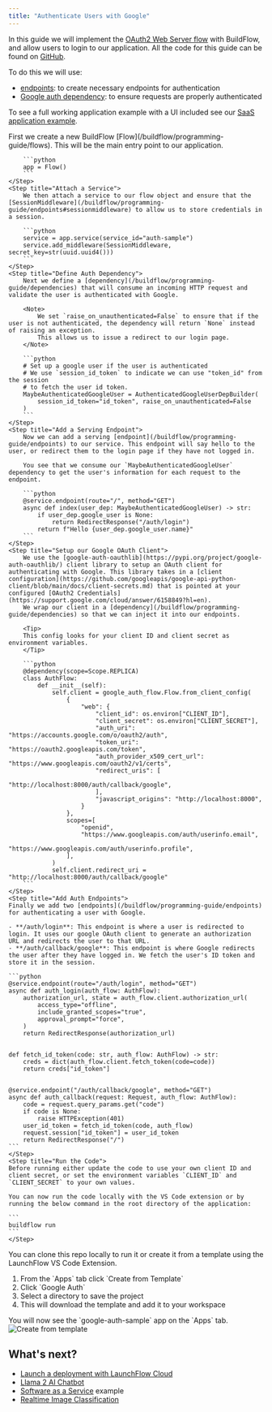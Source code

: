 ```yaml
---
title: "Authenticate Users with Google"
---
```


In this guide we will implement the [OAuth2 Web Server flow](https://developers.google.com/identity/protocols/oauth2#webserver) with BuildFlow, and allow users to login to our application.
All the code for this guide can be found on [GitHub](https://github.com/launchflow/buildflow-templates/tree/main/samples/google-auth).

To do this we will use:

- [endpoints](/buildflow/programming-guide/endpoints): to create necessary endpoints for authentication
- [Google auth dependency](/buildflow/dependencies/auth#authenticated-google-user): to ensure requests are properly authenticated

To see a full working application example with a UI included see our [SaaS application example](/buildflow/examples/saas).


<Steps>
    <Step title="Initialize Flow">
        First we create a new BuildFlow [Flow](/buildflow/programming-guide/flows). This will be the main entry point to our application.

        ```python
        app = Flow()
        ```
    </Step>
    <Step title="Attach a Service">
        We then attach a service to our flow object and ensure that the [SessionMiddleware](/buildflow/programming-guide/endpoints#sessionmiddleware) to allow us to store credentials in a session.

        ```python
        service = app.service(service_id="auth-sample")
        service.add_middleware(SessionMiddleware, secret_key=str(uuid.uuid4()))
        ```
    </Step>
    <Step title="Define Auth Dependency">
        Next we define a [dependency](/buildflow/programming-guide/dependencies) that will consume an incoming HTTP request and validate the user is authenticated with Google.

        <Note>
            We set `raise_on_unauthenticated=False` to ensure that if the user is not authenticated, the dependency will return `None` instead of raising an exception.
            This allows us to issue a redirect to our login page.
        </Note>

        ```python
        # Set up a google user if the user is authenticated
        # We use `session_id_token` to indicate we can use "token_id" from the session
        # to fetch the user id token.
        MaybeAuthenticatedGoogleUser = AuthenticatedGoogleUserDepBuilder(
            session_id_token="id_token", raise_on_unauthenticated=False
        )
        ```
    </Step>
    <Step title="Add a Serving Endpoint">
        Now we can add a serving [endpoint](/buildflow/programming-guide/endpoints) to our service. This endpoint will say hello to the user, or redirect them to the login page if they have not logged in.

        You see that we consume our `MaybeAuthenticatedGoogleUser` dependency to get the user's information for each request to the endpoint.

        ```python
        @service.endpoint(route="/", method="GET")
        async def index(user_dep: MaybeAuthenticatedGoogleUser) -> str:
            if user_dep.google_user is None:
                return RedirectResponse("/auth/login")
            return f"Hello {user_dep.google_user.name}"
        ```
    </Step>
    <Step title="Setup our Google OAuth Client">
        We use the [google-auth-oauthlib](https://pypi.org/project/google-auth-oauthlib/) client library to setup an OAuth client for authenticating with Google. This library takes in a [client configuration](https://github.com/googleapis/google-api-python-client/blob/main/docs/client-secrets.md) that is pointed at your configured [OAuth2 Credentials](https://support.google.com/cloud/answer/6158849?hl=en).
        We wrap our client in a [dependency](/buildflow/programming-guide/dependencies) so that we can inject it into our endpoints.

        <Tip>
        This config looks for your client ID and client secret as environment variables.
        </Tip>

        ```python
        @dependency(scope=Scope.REPLICA)
        class AuthFlow:
            def __init__(self):
                self.client = google_auth_flow.Flow.from_client_config(
                    {
                        "web": {
                            "client_id": os.environ["CLIENT_ID"],
                            "client_secret": os.environ["CLIENT_SECRET"],
                            "auth_uri": "https://accounts.google.com/o/oauth2/auth",
                            "token_uri": "https://oauth2.googleapis.com/token",
                            "auth_provider_x509_cert_url": "https://www.googleapis.com/oauth2/v1/certs",
                            "redirect_uris": [
                                "http://localhost:8000/auth/callback/google",
                            ],
                            "javascript_origins": "http://localhost:8000",
                        }
                    },
                    scopes=[
                        "openid",
                        "https://www.googleapis.com/auth/userinfo.email",
                        "https://www.googleapis.com/auth/userinfo.profile",
                    ],
                )
                self.client.redirect_uri = "http://localhost:8000/auth/callback/google"
        ```
    </Step>
    <Step title="Add Auth Endpoints">
    Finally we add two [endpoints](/buildflow/programming-guide/endpoints) for authenticating a user with Google.

    - **/auth/login**: This endpoint is where a user is redirected to login. It uses our google OAuth client to generate an authorization URL and redirects the user to that URL.
    - **/auth/callback/google**: This endpoint is where Google redirects the user after they have logged in. We fetch the user's ID token and store it in the session.

    ```python
    @service.endpoint(route="/auth/login", method="GET")
    async def auth_login(auth_flow: AuthFlow):
        authorization_url, state = auth_flow.client.authorization_url(
            access_type="offline",
            include_granted_scopes="true",
            approval_prompt="force",
        )
        return RedirectResponse(authorization_url)


    def fetch_id_token(code: str, auth_flow: AuthFlow) -> str:
        creds = dict(auth_flow.client.fetch_token(code=code))
        return creds["id_token"]


    @service.endpoint("/auth/callback/google", method="GET")
    async def auth_callback(request: Request, auth_flow: AuthFlow):
        code = request.query_params.get("code")
        if code is None:
            raise HTTPException(401)
        user_id_token = fetch_id_token(code, auth_flow)
        request.session["id_token"] = user_id_token
        return RedirectResponse("/")
    ```
    </Step>
    <Step title="Run the Code">
    Before running either update the code to use your own client ID and client secret, or set the environment variables `CLIENT_ID` and `CLIENT_SECRET` to your own values.

    You can now run the code locally with the VS Code extension or by running the below command in the root directory of the application:

    ```
    buildflow run
    ```
    </Step>
</Steps>

You can clone this repo locally to run it or create it from a template using the LaunchFlow VS Code Extension.

<div className="grid sm:grid-cols-2">
    <div>
        <ol>
            <li>From the `Apps` tab click `Create from Template`</li>
            <li>Click `Google Auth`</li>
            <li>Select a directory to save the project</li>
            <li>This will download the template and add it to your workspace</li>
        </ol>
        <Tip>
            You will now see the `google-auth-sample` app on the `Apps` tab.
        </Tip>
    </div>
    <div>
        <Frame className="tailwind styles sm:hidden">
            <img style={{maxHeight: "500px", margin: 0}} alt="Create from template"src="/images/google-auth-template.png"/>
        </Frame>
    </div>
</div>

## What's next?

- [Launch a deployment with LaunchFlow Cloud](/launchflow-cloud/user-guides/launch-a-deployment)
- [Llama 2 AI Chatbot](/buildflow/examples/llama2-ai-chatbot)
- [Software as a Service](/buildflow/examples/saas) example
- [Realtime Image Classification](/buildflow/tutorial)